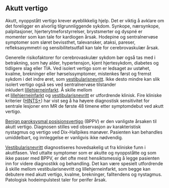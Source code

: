 ## Akutt vertigo {#sec-akutt}

Akutt, nyoppstått vertigo krever øyeblikkelig hjelp. Det er viktig å avklare om det foreligger en alvorlig tilgrunnliggende sykdom. Synkope, nærsynkope, palpitasjoner, hjerterytmeforstyrrelser, brystsmerter og dyspné er momenter som kan tale for kardiogen årsak. Hodepine og sentralnervøse symptomer som sløret bevissthet, talevansker, ataksi, pareser, refleksasymmetri og sensibilitetsutfall kan tale for cerebrovaskulær årsak.

Generelle risikofaktorer for cerebrovaskulær sykdom bør også tas med i betrakning, som høy alder, hypertensjon, kjent hjertesykdom, diabetes og tidligere slag eller TIA. Ved isolert vertigo som er ledsaget av ustøhet, kvalme, brekninger eller hørselssymptomer, mistenkes først og fremst sykdom i det indre øret, som [vestibularisnevritt](#sec-vestibularisnevritt). Ikke desto mindre kan slik isolert vertigo også ses ved sentralnervøse tilstander inkludert [lillehjerneinfarkt](#sec-lillehjerneinfarkt). Å skille mellom et [lillehjerneinfarkt](#sec-lillehjerneinfarkt) og [vestibularisnevritt](#sec-vestibularisnevritt) er utfordrende klinisk. Fire kliniske kriterier ([HINTS+](#sec-HINTS)) har vist seg å ha høyere diagnostisk sensitivitet for sentrale lesjoner enn MR de første 48 timene etter symptomdebut ved akutt vertigo.

[Benign paroksysmal posisjonsvertigo](#sec-bppv) (BPPV) er den vanligste årsaken til akutt vertigo. Diagnosen stilles ved observasjon av karakteristisk nystagmus og vertigo ved Dix-Hallpikes manøver. Pasienten kan behandles umiddelbart, og innleggelse er vanligvis ikke nødvendig.

[Vestibularisnevritt](#sec-vestibularisnevritt) diagnostiseres hovedsakelig ut fra kliniske funn i akuttfasen. Ved uttalte symptomer som er akutte og nyoppståtte og som ikke passer med BPPV, er det ofte mest hensiktsmessig å legge pasienten inn for videre diagnostikk og behandling. Det kan være spesielt utfordrende å skille mellom vestibularisnevritt og lillehjerneinfarkt, som begge kan debutere med akutt vertigo, kvalme, brekninger, falltendens og nystagmus. Patologisk hodeimpulstest taler for perifer årsak.
